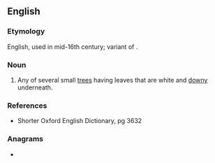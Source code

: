 ==English==

===Etymology===
English, used in mid-16th century; variant of {{m|en|whiting}}.

===Noun===
{{en-noun}}

# Any of several small [[tree]]s having leaves that are white and [[downy]] underneath.

===References===
* Shorter Oxford English Dictionary, pg 3632

===Anagrams===
* {{anagrams|en|a=ehinttw|twineth}}